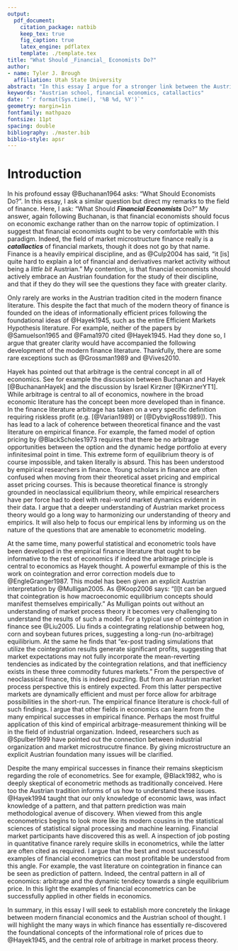 ```yaml
---
output: 
  pdf_document:
    citation_package: natbib
    keep_tex: true
    fig_caption: true
    latex_engine: pdflatex
    template: ./template.tex
title: "What Should _Financial_ Economists Do?"
author:
- name: Tyler J. Brough
  affiliation: Utah State University
abstract: "In this essay I argue for a stronger link between the Austrian School and financial economics."
keywords: "Austrian school, financial economics, catallactics"
date: "`r format(Sys.time(), '%B %d, %Y')`"
geometry: margin=1in
fontfamily: mathpazo
fontsize: 11pt
spacing: double
bibliography: ./master.bib
biblio-style: apsr
---
```



# Introduction

In his profound essay @Buchanan1964 asks: "What Should Economists Do?". In this essay, I ask a similar question but
direct my remarks to the field of finance. Here, I ask: "What Should ___Financial Economists___ Do?" My answer, again
following Buchanan, is that financial economists should focus on economic exchange rather than on the narrow topic of
optimization. I suggest that financial economists ought to be very comfortable with this paradigm. Indeed, the field of
market microstructure finance really is a ___catallactics___ of financial markets, though it does not go by that name.
Finance is a heavily empirical discipline, and as @Culp2004 has said, "it [is] quite hard to explain a lot of financial
and derivatives market activity without being a _little bit_ Austrian." My contention, is that financial economists
should actively embrace an Austrian foundation for the study of their discipline, and that if they do they will see the
questions they face with greater clarity.

Only rarely are works in the Austrian tradition cited in the modern finance literature. This despite the fact that much
of the modern theory of finance is founded on the ideas of informationally efficient prices following the foundational
ideas of @Hayek1945, such as the entire Efficient Markets Hypothesis literature. For example, neither of the papers by @Samuelson1965 and @Fama1970 cited @Hayek1945. Had they done so, I argue that greater clarity would have accompanied the following development of the modern finance literature. Thankfully, there are some rare exceptions such as @Grossman1989 and @Vives2010.  

Hayek has pointed out that arbitrage is the central concept in all of economics. See for example the discussion between
Buchanan and Hayek [@BuchananHayek] and the discussion by Israel Kirzner [@KirznerYT1]. While arbitrage is central to all of economics, nowhere in the broad economic literature has the concept been more developed than in finance. In the finance literature arbitrage has taken on a very specific definition requiring riskless profit (e.g. [@Varian1989] or [@DybvigRoss1989]). This has lead to a lack of coherence between theoretical finance and the vast literature on empirical finance. For example, the famed model of option pricing by @BlackScholes1973 requires that there be no arbitrage opportunities between the option and the dynamic hedge portfolio at every infinitesimal point in time. This extreme form of equilibrium theory is of course impossible, and taken literally is absurd. This has been understood by empirical researchers in finance. Young scholars in finance are often confused when moving from their theoretical asset pricing and empirical asset pricing courses. This is because theoretical finance is strongly grounded in neoclassical equilibrium theory, while empirical researchers have per force had to deel with real-world market dynamics evidennt in their data. I argue that a deeper understanding of Austrian market process theory would go a long way to harmonizing our understanding of theory and empirics. It will also help to focus our empirical lens by informing us on the nature of the questions that are amenable to econometric modeling.  

At the same time, many powerful statistical and econometric tools have been developed in the empirical finance
literature that ought to be informative to the rest of economics if indeed the arbitrage principle is central to
economics as Hayek thought. A powerful exmample of this is the work on cointegration and error correction models due to
@EngleGranger1987. This model has been given an explicit Austrian interpretation by @Mulligan2005. As @Koop2006 says:
"[I]t can be argued that cointegration is how macroeconomic equilibrium concepts should manifest themselves
empirically." As Mulligan points out without an understanding of market process theory it becomes very challenging to
understand the results of such a model. For a typical use of cointegration in finance see @Liu2005. Liu finds a
cointegrating relationship between hog, corn and soybean futures prices, suggesting a long-run (no-arbitrage)
equilibrium. At the same he finds that "ex-post trading simulations that utilize the cointegration results generate
significant profits, suggesting that market expectations may not fully incorporate the mean-reverting tendencies as
indicated by the cointegration relations, and that inefficiency exists in these three commodity futures markets." From
the perspective of neoclassical finance, this is indeed puzzling. But from an Austrian market process perspective this
is entirely expected. From this latter perspective markets are dynamically efficient and must per force allow for
arbitrage possibilities in the short-run. The empirical finance literature is chock-full of such findings. I argue that
other fields in economics can learn from the many empirical successes in empirical finance. Perhaps the most fruitful
application of this kind of empirical arbitrage-measurement thinking will be in the field of industrial organization. Indeed,
researchers such as @Spulber1999 have pointed out the connection between industrial organization and market
microstrucutre finance. By giving microstructure an explicit Austrian foundation many issues will be clarified.  

Despite the many empirical successes in finance their remains skepticism regarding the role of econometrics. See for
example, @Black1982, who is deeply skeptical of econometric methods as traditionally conceived. Here too the Austrian tradition informs of us how to understand these issues. @Hayek1994 taught that our only knowledge of economic laws, was infact knowledge of a pattern, and that pattern prediction was main methodological avenue of discovery. When viewed from this angle econometrics begins to look more like its modern cousins in the statistical sciences of statistical signal processing and machine learning. Financial market participants have discovered this as well. A inspection of job posting in quantitative finance rarely require skills in econometrics, while the latter are often cited as required. I argue that the best and most successful examples of financial econometrics can most profitable be understood from this angle. For example, the vast literature on cointegration in finance can be seen as prediction of pattern. Indeed, the central pattern in all of economics: arbitrage and the dynamic tendecy towards a single equilibrium price. In this light the examples of financial econometrics can be successfully applied in other fields in economics. 

In summary, in this essay I will seek to establish more concretely the linkage between modern financial economics and the Austrian school of thought. I will highlight the many ways in which finance has essentially re-discovered the foundational concepts of the informational role of prices due to @Hayek1945, and the central role of arbitrage in market process theory. 




